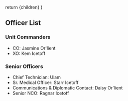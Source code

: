 
  return <Framework>{children}</Framework>
}

## Officer List

### Unit Commanders

- CO: Jasmine Or'lient
- XO: Kem Icetoff

### Senior Officers

- Chief Technician: Ulam
- Sr. Medical Officer: Starr Icetoff
- Communications & Diplomatic Contact: Daisy Or'lient
- Senior NCO: Ragnar Icetoff
